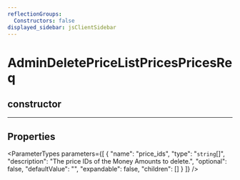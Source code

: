 ```yaml
---
reflectionGroups:
  Constructors: false
displayed_sidebar: jsClientSidebar
---
```



# AdminDeletePriceListPricesPricesReq

## constructor

___

## Properties

<ParameterTypes parameters={[
  {
    "name": "price_ids",
    "type": "`string`[]",
    "description": "The price IDs of the Money Amounts to delete.",
    "optional": false,
    "defaultValue": "",
    "expandable": false,
    "children": []
  }
]} />
